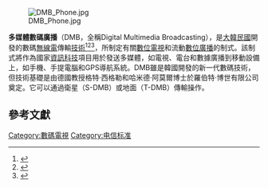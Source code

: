 {{Table Digital video broadcast standards}}
{{noteTA
|G1=IT
}}

[[Image:DMB_Phone.jpg|thumb]]

'''多媒體數碼廣播'''（DMB，全稱Digital Multimedia Broadcasting），是[[大韓民國|大韓民國]]開發的數碼[[無線電|無線電]]傳輸[[技術|技術]]<ref>{{cite web |url=http://www.zdnet.co.kr/ArticleView.asp?artice_id=00000039146251 |title=Korea's Terrestrial DMB: Germany to begin broadcast this May |publisher=ZDNet Korea |date= |accessdate=2010-06-17 |archive-date=2019-09-24 |archive-url=https://web.archive.org/web/20190924224723/http://www.zdnet.co.kr/view/?no=00000039146251 |dead-url=no }}</ref><ref>{{cite web |url=http://www.textually.org/picturephoning/archives/cat_dmb.htm |title=picturephoning.com: DMB |publisher=Textually.org |date= |accessdate=2010-06-17 |deadurl=yes |archiveurl=https://web.archive.org/web/20100809051720/http://www.textually.org/picturephoning/archives/cat_dmb.htm |archivedate=2010-08-09 }}</ref><ref>{{cite web |url=http://www.reportworld.co.kr/cbqna/cb_answer_view.html?no=40590 |title=South Korea : Social Media 답변 내용 : 악어새 - 리포트월드 |publisher=Reportworld.co.kr |date= |accessdate=2010-06-17 |deadurl=yes |archiveurl=https://web.archive.org/web/20090817143122/http://www.reportworld.co.kr/cbqna/cb_answer_view.html?no=40590 |archivedate=2009-08-17 }}</ref>，所制定有關[[數位電視|數位電視]]和流動[[數位廣播|數位廣播]]的制式。該制式將作為國家[[資訊科技|資訊科技]]項目用於發送多媒體，如電視、電台和數據廣播到移動設備上，如手機、手提電腦和GPS導航系統。DMB雖是韓國開發的新一代數碼技術，但技術基礎是由德國教授格特·西格勒和哈米德·阿莫爾博士於羅伯特·博世有限公司奠定。它可以通過衛星（S-DMB）或地面（T-DMB）傳輸操作。

== 參考文獻 ==
<references />


[[Category:數碼電視|Category:數碼電視]]
[[Category:电信标准|Category:电信标准]]